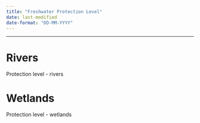```yaml
---
title: "Freshwater Protection Level"
date: last-modified
date-format: "DD-MM-YYYY"
---
```

-----------------------------------
# Rivers

Protection level - rivers

# Wetlands

Protection level - wetlands
